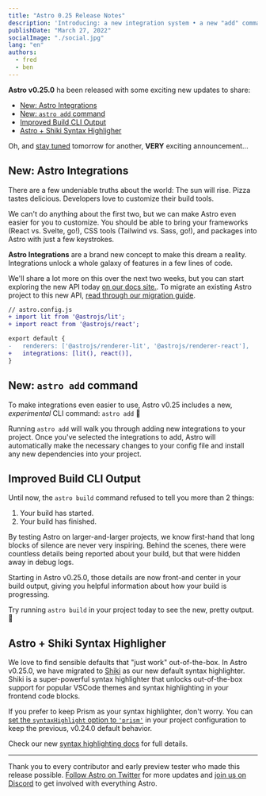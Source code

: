 ```yaml
---
title: "Astro 0.25 Release Notes"
description: 'Introducing: a new integration system • a new "add" command • shiki syntax highlighting • improved CLI build output'
publishDate: "March 27, 2022"
socialImage: "./social.jpg"
lang: "en"
authors:
  - fred
  - ben
---
```



**Astro v0.25.0** ha been released with some exciting new updates to share:

- [New: Astro Integrations](#new-astro-integrations)
- [New: `astro add` command](#new-astro-add-command)
- [Improved Build CLI Output](#improved-build-cli-output)
- [Astro + Shiki Syntax Highligher](#astro--shiki-syntax-highligher)

Oh, and [stay tuned](https://twitter.com/astrodotbuild) tomorrow for another, **VERY** exciting announcement...

## New: Astro Integrations

There are a few undeniable truths about the world: The sun will rise. Pizza tastes delicious. Developers love to customize their build tools.

We can't do anything about the first two, but we can make Astro even easier for you to customize. You should be able to bring your frameworks (React vs. Svelte, go!), CSS tools (Tailwind vs. Sass, go!), and packages into Astro with just a few keystrokes.

**Astro Integrations** are a brand new concept to make this dream a reality. Integrations unlock a whole galaxy of features in a few lines of code.

We'll share a lot more on this over the next two weeks, but you can start exploring the new API today [on our docs site.](https://docs.astro.build/en/guides/integrations-guide/). To migrate an existing Astro project to this new API, [read through our migration guide](https://docs.astro.build/en/migrate/#astro-integrations).

```diff
// astro.config.js
+ import lit from '@astrojs/lit';
+ import react from '@astrojs/react';

export default {
-   renderers: ['@astrojs/renderer-lit', '@astrojs/renderer-react'],
+   integrations: [lit(), react()],
}
```

## New: `astro add` command

To make integrations even easier to use, Astro v0.25 includes a new, _experimental_ CLI command: `astro add` 🚀

<BlogContentImage
	src={astroAddDemo}
	alt="astro add wizard to 1. enable frameworks 2. select other integrations 3. update your config 4. install all dependencies"
/>

Running `astro add` will walk you through adding new integrations to your project. Once you've selected the integrations to add, Astro will automatically make the necessary changes to your config file and install any new dependencies into your project.

## Improved Build CLI Output

Until now, the `astro build` command refused to tell you more than 2 things:

1. Your build has started.
2. Your build has finished.

By testing Astro on larger-and-larger projects, we know first-hand that long blocks of silence are never very inspiring. Behind the scenes, there were countless details being reported about your build, but that were hidden away in debug logs.

Starting in Astro v0.25.0, those details are now front-and center in your build output, giving you helpful information about how your build is progressing.

Try running `astro build` in your project today to see the new, pretty output. 🚀

## Astro + Shiki Syntax Highligher

We love to find sensible defaults that "just work" out-of-the-box. In Astro v0.25.0, we have migrated to [Shiki](https://github.com/shikijs/shiki) as our new default syntax highlighter. Shiki is a super-powerful syntax highlighter that unlocks out-of-the-box support for popular VSCode themes and syntax highlighting in your frontend code blocks.

If you prefer to keep Prism as your syntax highlighter, don't worry. You can [set the `syntaxHighlight` option to `'prism'`](https://docs.astro.build/en/guides/markdown-content/#prism-configuration) in your project configuration to keep the previous, v0.24.0 default behavior.

Check our new [syntax highlighting docs](https://docs.astro.build/en/guides/markdown-content/#syntax-highlighting) for full details.

---

Thank you to every contributor and early preview tester who made this release possible. [Follow Astro on Twitter](https://twitter.com/astrodotbuild) for more updates and [join us on Discord](https://astro.build/chat) to get involved with everything Astro.
